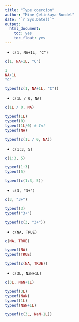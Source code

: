 ```yaml
---
title: "Type coercion"
author: "Mine Çetinkaya-Rundel"
date: "`r Sys.Date()`"
output: 
  html_document: 
    toc: yes
    toc_float: yes
---
```


- `c(1, NA+1L, "C")`

```r
c(1, NA+1L, "C")
```

```r
1
NA+1L
"C"
```

```r
typeof(c(1, NA+1L, "C"))
```


- `c(1L / 0, NA)`

```r
c(1L / 0, NA)
```

```r
typeof(1L)
typeof(0)
typeof(1L/0) # Inf
typeof(NA)
```

```r
typeof(c(1L / 0, NA))
```

- `c(1:3, 5)`

```r
c(1:3, 5)
```

```r
typeof(1:3)
typeof(5)
```

```r
typeof(c(1:3, 5))
```

- `c(3, "3+")`

```r
c(3, "3+")
```

```r
typeof(3)
typeof("3+")
```

```r
typeof(c(3, "3+"))
```

- `c(NA, TRUE)`

```r
c(NA, TRUE)
```

```r
typeof(NA)
typeof(TRUE)
```

```r
typeof(c(NA, TRUE))
```

- `c(3L, NaN+1L)`

```r
c(3L, NaN+1L)
```

```r
typeof(3L)
typeof(NaN)
typeof(1L)
typeof(NaN+1L)
```

```r
typeof(c(3L, NaN+1L))
```
